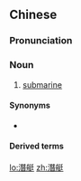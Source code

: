 {{also|潜艇}}
==Chinese==
{{zh-forms|s=潜艇}}

===Pronunciation===
{{zh-pron
|m=qiántǐng
|c=cim4 teng5
|cat=n
}}

===Noun===
{{zh-noun}}

# [[submarine]] {{zh-mw|m:艘}}

====Synonyms====
* {{zh-l|潛水艇}}

====Derived terms====
{{zh-der|潛艇三明治}}

{{zh-cat|Watercraft}}

[[lo:潛艇]]
[[zh:潛艇]]
